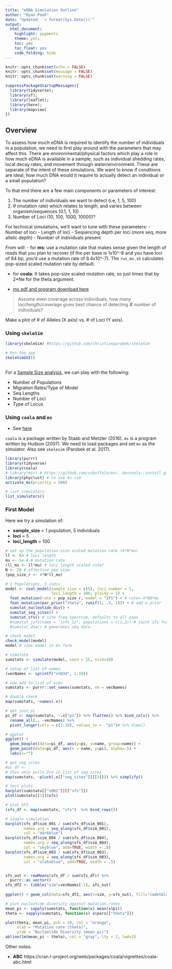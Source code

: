 ```yaml
---
title: "eDNA Simulation Outline"
author: "Ryan Peek"
date: "Updated: `r format(Sys.Date())`"
output: 
  html_document:
    highlight: pygments
    theme: yeti
    toc: yes
    toc_float: yes
    code_folding: hide
---
```


```r
knitr::opts_chunk$set(echo = FALSE)
knitr::opts_chunk$set(message = FALSE)
knitr::opts_chunk$set(warning = FALSE)

suppressPackageStartupMessages({
  library(tidyverse);
  library(sf);
  library(leaflet);
  library(here);
  library(mapview)
})

```

## Overview

To assess how much eDNA is required to identify the number of individuals in a population, we need to first play around with the parameters that may affect this. There are environmental/physical factors which play a role in how much eDNA is available in a sample, such as individual shedding rates, local decay rates, and movement through water/environment. These are separate of the intent of these simulations. We want to know if conditions are ideal, how much DNA would it require to actually detect an individual or a small population? 

To that end there are a few main components or parameters of interest:

 1. The number of individuals we want to detect (i.e, 1, 5, 100)
 2. $\theta$ (mutation rate) which relates to length, and varies between organism/sequences (0.1, 1, 10)
 3. Number of Loci (10, 100, 1000, 10000)?
 
For technical simulations, we'll want to tune with these parameters:
 - Number of loci
 - Length of loci
 - Sequencing depth per loci (more seq, more allelic depth)
 - Number of individuals present
 
*From will*:
 - for **ms**: use a mutation rate that makes sense given the length of reads that you plan to recover (if the per base is 1x10^-8 and you have loci of 84 bp, you'd use a mutation rate of 8.4x10^-7). The `run_ms.sh` calculates pop-sized scaled mutation rate by default.
 
 - for **coala**: It takes pop-size scaled mutation rate, so just times that by 2*Ne for the theta argument. 

 - [ms pdf and program download here](https://uchicago.app.box.com/s/l3e5uf13tikfjm7e1il1eujitlsjdx13)
 
 
 > Assume even coverage across individuals, how many loci/length/coverage gives best chance of detecting **_X_** number of individuals?
 
 Make a plot of # of Alleles (X axis) vs. # of Loci (Y axis).
 
### Using `skeleSim`

```r

library(skeleSim) #https://github.com/christianparobek/skeleSim

# Run the app
skeleSimGUI()
 
```

For a [Sample Size analysis](https://cran.r-project.org/web/packages/skeleSim/vignettes/SampleSize.html), we can play with the following:

 - Number of Populations
 - Migration Rates/Type of Model
 - Seq Lengths
 - Number of Loci
 - Type of Locus


### Using `coala` and `ms`

 - See [here](https://cran.r-project.org/web/packages/coala/vignettes/coala-intro.html)

`coala` is a package written by Staab and Metzler (2016). `ms` is a program written by Hudson (2007). We need to load packages and set `ms` as the simulator. Also see `skelesim` (Parobek et al. 2017).

```r

library(purrr)
library(tidyverse)
library(coala)
# library(msr) # https://github.com/vsbuffalo/msr, devtools::install_github("vsbuffalo/msr")
library(phyclust) # to use ms sim
activate_ms(priority = 500)

# list simulators
list_simulators()
```

### First Model

Here we try a simulation of:

 - **sample_size** = 1 population, 5 individuals
 - **loci** = 5
 - **loci_length** = 100

```r

# set up the population-size scaled mutation rate (4*N*mu)
ll <- 84 # loci length
mu <- 1e-4 # mutation rate
(ll_mu <- ll*mu) # loci length scaled rate?
N <- 20 # effective pop size
(pop_size_r <- 4*N*ll_mu)

# 1 Populations, 5 indiv
model <- coal_model(sample_size = c(5), loci_number = 5, 
                    loci_length = 100, ploidy = 2) +
  feat_mutation(rate = pop_size_r, model = "IFS") + # rate= 4*N0*mu
  feat_mutation(par_prior("theta", runif(1, .5, 1))) + # add a prior
  sumstat_nucleotide_div() + 
  sumstat_seg_sites() +
  sumstat_sfs() # site freq spectrum, defaults to all pops
  #sumstat_jsfs(name = "jsfs_12", populations = c(1,2)) # joint sfs for 2 pops
  #sumstat_dna() # generates seq data

# check model
check_model(model)
model # view model in ms form

# simulate
sumstats <- simulate(model, seed = 15, nsim=10)

# setup of list of names
(vecNames <- sprintf("s%03d", 1:10))

# now add to list of sims
sumstats <- purrr::set_names(sumstats, nm = vecNames)

# double check
map(sumstats, ~names(.x))

# get just pi
pi_df <- map(sumstats, ~.x["pi"]) %>% flatten() %>% bind_cols() %>% 
  rename_all(., ~vecNames) %>% 
  pivot_longer(cols = c(1:10), values_to =  "pi")# %>% View()

# ggplot
ggplot() + 
  geom_boxplot(data=pi_df, aes(y=pi, x=name, group=name)) + 
  geom_point(data=pi_df, aes(x = name, y=pi), alpha=.5) +
  labs(x="")

# get seg sites
#ss_df <- 
# this only pulls 3rd in list of seg sites
map(sumstats, ~pluck(.x[["seg_sites"]][[3]])) %>% simplify()

# test plots
barplot(sumstats[["s001"]][["sfs"]])
plot(sumstats[[1]]$sfs)

# plot SFS
(sfs_df <- map(sumstats, "sfs")  %>% bind_rows())

# single simulation
barplot(sfs_df$sim_001 / sum(sfs_df$sim_001), 
        names.arg = seq_along(sfs_df$sim_001), 
        col = "darkblue")
barplot(sfs_df$sim_004 / sum(sfs_df$sim_004), 
        names.arg = seq_along(sfs_df$sim_004), 
        col = "skyblue", add=TRUE, width = .8)
barplot(sfs_df$sim_003 / sum(sfs_df$sim_003), 
        names.arg = seq_along(sfs_df$sim_003), 
        col = "slateblue", add=TRUE, width = .5)


sfs_out <- rowMeans(sfs_df / sum(sfs_df)) %>% 
  purrr::as_vector()
sfs_df2 <- tibble("sim"=vecNames[-1], sfs_out)
  
ggplot() + geom_col(data=sfs_df2, aes(x=sim, y=sfs_out), fill="cadetblue4")

# plot nucleotide diversity against mutation rates
mean_pi <- sapply(sumstats, function(x) mean(x$pi))
theta <- sapply(sumstats, function(x) x$pars[["theta"]])

plot(theta, mean_pi, pch = 19, col = "orange", 
     xlab = "Mutation rate (theta)",
     ylab = "Nucleotide Diversity (mean pi)")
abline(lm(mean_pi ~ theta), col = "gray", lty = 2, lwd=2)


```
 
 
Other notes: 

 - **ABC** https://cran.r-project.org/web/packages/coala/vignettes/coala-abc.html
 
 